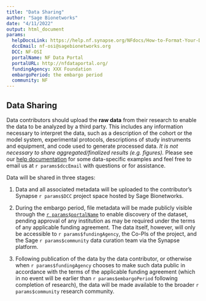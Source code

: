 ```yaml
---
title: "Data Sharing"
author: "Sage Bionetworks"
date: "4/11/2022"
output: html_document
params:
  helpDocsLink: https://help.nf.synapse.org/NFdocs/How-to-Format-Your-Data.2110980453.html
  dccEmail: nf-osi@sagebionetworks.org
  DCC: NF-OSI
  portalName: NF Data Portal
  portalURL: http://nfdataportal.org/
  fundingAgency: XXX Foundation
  embargoPeriod: the embargo period
  community: NF
---
```


## Data Sharing

Data contributors should upload the **raw data** from their research to enable the data to be analyzed by a third party. 
This includes any information necessary to interpret the data, such as a description of the cohort or the model system, experimental protocols, descriptions of study instruments and equipment, and code used to generate processed data. 
_It is not necessary to share aggregated/finalized results (e.g. figures)._ 
Please see our [help documentation](`r params$helpDocsLink`) for some data-specific examples and feel free to email us at `r params$dccEmail` with questions or for assistance.

Data will be shared in three stages: 

1. Data and all associated metadata will be uploaded to the contributor’s Synapse `r params$DCC` project space hosted by Sage Bionetworks.

2. During the embargo period, file metadata will be made publicly visible through the [`r params$portalName`](`r params$portalURL`) to enable discovery of the dataset, pending approval of any institution as may be required under the terms of any applicable funding agreement. The data itself, however, will only be accessible to `r params$fundingAgency`, the Co-PIs of the project, and the Sage `r params$community` data curation team via the Synapse platform. 

3. Following publication of the data by the data contributor, or otherwise when `r params$fundingAgency` chooses to make such data public in accordance with the terms of the applicable funding agreement (which in no event will be earlier than `r params$embargoPeriod` following completion of research), the data will be made available to the broader `r params$community` research community. 
